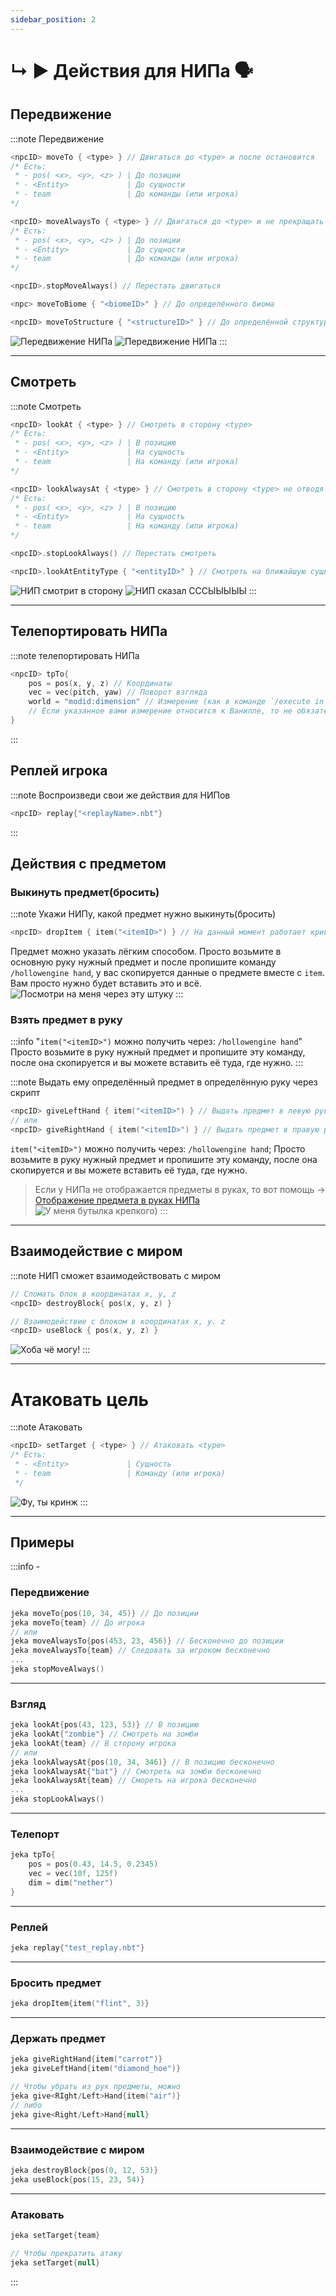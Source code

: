 ```yaml
---
sidebar_position: 2
---
```


# ↳ ▶ Действия для НИПа 🗣️

## Передвижение

:::note Передвижение
```kts
<npcID> moveTo { <type> } // Двигаться до <type> и после остановится
/* Есть:
 * - pos( <x>, <y>, <z> ) | До позиции
 * - <Entity>             | До сущности
 * - team                 | До команды (или игрока)
*/

<npcID> moveAlwaysTo { <type> } // Двигаться до <type> и не прекращать передвижение
/* Есть:
 * - pos( <x>, <y>, <z> ) | До позиции
 * - <Entity>             | До сущности
 * - team                 | До команды (или игрока)
*/

<npcID>.stopMoveAlways() // Перестать двигаться

<npc> moveToBiome { "<biomeID>" } // До определённого биома

<npcID> moveToStructure { "<structureID>" } // До определённой структуры
```
![Передвижение НИПа](../../.resourses/npc-moveToPos.gif)
![Передвижение НИПа](../../.resourses/npc-moveToTeam-inf.gif)
:::

---

## Смотреть

:::note Смотреть
```kts
<npcID> lookAt { <type> } // Смотреть в сторону <type>
/* Есть:
 * - pos( <x>, <y>, <z> ) | В позицию
 * - <Entity>             | На сущность
 * - team                 | На команду (или игрока)
*/

<npcID> lookAlwaysAt { <type> } // Смотреть в сторону <type> не отводя взгляд (бесконечно)
/* Есть:
 * - pos( <x>, <y>, <z> ) | В позицию
 * - <Entity>             | На сущность
 * - team                 | На команду (или игрока)
*/

<npcID>.stopLookAlways() // Перестать смотреть

<npcID>.lookAtEntityType { "<entityID>" } // Смотреть на ближайшую сущность
```
![НИП смотрит в сторону](../../.resourses/npc-lookAtPos.gif)
![НИП сказал СССЫЫЫЫЫ](../../.resourses/npc-say.gif)
:::

---

## Телепортировать НИПа

:::note телепортировать НИПа
```kts
<npcID> tpTo{
    pos = pos(x, y, z) // Координаты
    vec = vec(pitch, yaw) // Поворот взгляда
    world = "modid:dimension" // Измерение (как в команде `/execute in <...>`)
    // Если указанное вами измерение относится к Ванилле, то не обязательно указывать modID
}
```
:::

## Реплей игрока

:::note Воспроизведи свои же действия для НИПов
```kts
<npcID> replay{"<replayName>.nbt"}
```
:::

## Действия с предметом

### Выкинуть предмет(бросить)

:::note Укажи НИПу, какой предмет нужно выкинуть(бросить)
```kts
<npcID> dropItem { item("<itemID>") } // На данный момент работает криво, кидает только на Юг. Ждём патча.
```
	
Предмет можно указать лёгким способом. Просто возьмите в основную руку нужный предмет и после пропишите команду `/hollowengine hand`, у вас скопируется данные о предмете вместе с `item`. Вам просто нужно будет вставить это и всё.  
![Посмотри на меня через эту штуку](../../.resourses/npc-dropItem.gif)
:::

### Взять предмет в руку

:::info "`item("<itemID>")` можно получить через: `/hollowengine hand`"
Просто возьмите в руку нужный предмет и пропишите эту команду, после она скопируется и вы можете вставить её туда, где нужно.
:::

:::note Выдать ему определённый предмет в определённую руку через скрипт
```kts
<npcID> giveLeftHand { item("<itemID>") } // Выдать предмет в левую руку
// или
<npcID> giveRightHand { item("<itemID>") } // Выдать предмет в правую руку
```
`item("<itemID>")` можно получить через: `/hollowengine hand`; Просто возьмите в руку нужный предмет и пропишите эту команду, после она скопируется и вы можете вставить её туда, где нужно.

> Если у НИПа не отображается предметы в руках, то вот помощь -> [Отображение предмета в руках НИПа](10-ItemHandVisible.mdx)  
![У меня бутылка крепкого)](../../.resourses/npc-giveHandsItems.gif)
:::

---

## Взаимодействие с миром

:::note НИП сможет взаимодействовать с миром
```kts
// Сломать блок в координатах x, y, z
<npcID> destroyBlock{ pos(x, y, z) }

// Взаимодействие с блоком в координатах x, y. z
<npcID> useBlock { pos(x, y, z) }
```
![Хоба чё могу!](../../.resourses/npc-useBlock.gif)
:::

---

# Атаковать цель

:::note Атаковать
```kts
<npcID> setTarget { <type> } // Атаковать <type>
/* Есть:
 * - <Entity>             | Сущность
 * - team                 | Команду (или игрока)
 */
```
![Фу, ты кринж](../../.resourses/npc-setTargetTeam.gif)
:::



---

## Примеры
:::info -
### Передвижение
```kts
jeka moveTo{pos(10, 34, 45)} // До позиции
jeka moveTo{team} // До игрока
// или
jeka moveAlwaysTo{pos(453, 23, 456)} // Бесконечно до позиции
jeka moveAlwaysTo{team} // Следовать за игроком бесконечно
...
jeka stopMoveAlways()
```
---
### Взгляд
```kts
jeka lookAt{pos(43, 123, 53)} // В позицию
jeka lookAt{"zombie"} // Смотреть на зомби
jeka lookAt{team} // В сторону игрока
// или
jeka lookAlwaysAt{pos(10, 34, 346)} // В позицию бесконечно
jeka lookAlwaysAt{"bat"} // Смотреть на зомби бесконечно
jeka lookAlwaysAt{team} // Смореть на игрока бесконечно
...
jeka stopLookAlways()
```
---
### Телепорт
```kts
jeka tpTo{
    pos = pos(0.43, 14.5, 0.2345)
    vec = vec(10f, 125f)
    dim = dim("nether")
}
```
---
### Реплей
```kts
jeka replay{"test_replay.nbt"}
```
---
### Бросить предмет
```kts
jeka dropItem{item("flint", 3)}
```
---
### Держать предмет
```kts
jeka giveRightHand{item("carrot")}
jeka giveLeftHand{item("diamond_hoe")}

// Чтобы убрать из рук предметы, можно
jeka give<RIght/Left>Hand{item("air")}
// либо
jeka give<Right/Left>Hand{null}
```
---
### Взаимодействие с миром
```kts
jeka destroyBlock{pos(0, 12, 53)}
jeka useBlock{pos(15, 23, 54)}
```
---
### Атаковать
```kts
jeka setTarget{team}

// Чтобы прекратить атаку
jeka setTarget{null}
```
:::